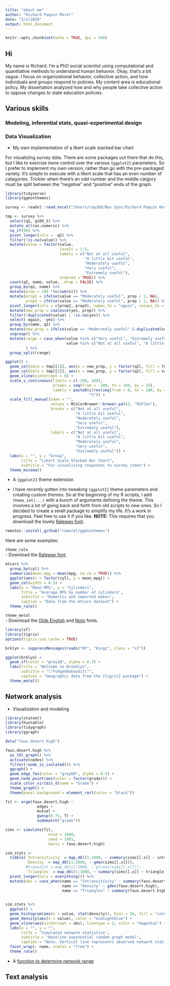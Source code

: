 ```yaml
---
title: "about me"
author: "Richard Paquin Morel"
date: "5/1/2020"
output: html_document
---
```


```r
knitr::opts_chunk$set(echo = TRUE, dpi = 340)
```

## Hi

My name is Richard. I'm a PhD social scientist using computational and quantitative methods to understand human behavior. Okay, that's a bit vague. I focus on organizational behavior, collective action, and how individuals and groups respond to policies. My content area is educational policy. My dissertation analyzed how and why people take collective action to oppose changes to state education policies.

## Various skills

### Modeling, inferential stats, quasi-experimental design

### Data Visualization

- My own implementation of a likert scale stacked bar chart

For visualizing survey data. There are some packages out there that do this, but I like to exercise more control over the various `{ggplot2}` parameters. So I prefer to implement my own version, rather than go with the pre-packaged variety. It's simple to execute with a likert scale that has an even number of categories. Trickier when there's an odd number and the middle catgory must be split between the "negative" and "positive" ends of the graph.

```r
library(tidyverse)
library(ggminthemes)

survey <- readxl::read_excel("/Users/rap168/Box Sync/Richard Paquin Morel/BMTN survey data/bmtn8_2020_feb/bmtn8_2020_feb.xlsx") %>% janitor::clean_names()

tmp <- survey %>% 
  select(q2, q109_5) %>% 
  mutate_all(as.numeric) %>% 
  na_if(99) %>% 
  pivot_longer(cols = -q2) %>% 
  filter(!is.na(value)) %>% 
  mutate(value = factor(value, 
                        levels = 1:5, 
                        labels = c("Not at all useful",
                                   "A little bit useful",
                                   "Moderately useful",
                                   "Very useful",
                                   "Extremely useful"),
                        ordered = TRUE)) %>% 
  count(q2, name, value, .drop = FALSE) %>% 
  group_by(q2, name) %>% 
  mutate(prop = 100 *(n/sum(n))) %>% 
  mutate(prop2 = ifelse(value == "Moderately useful", prop / 2, NA), 
         prop3 = ifelse(value == "Moderately useful", prop / 2, NA)) %>% 
  pivot_longer(cols = c(prop2, prop3), names_to = "again", values_to = "yes") %>%
  mutate(new_prop = coalesce(yes, prop)) %>% 
  filter(!duplicated(value) | !is.na(yes)) %>% 
  select(-again, -yes) %>% 
  group_by(name, q2) %>% 
  mutate(new_prop = ifelse(value == "Moderately useful" & duplicated(value) | value %in% c("Not at all useful", "A little bit useful"), new_prop * -1, new_prop)) %>% 
  ungroup() %>% 
  mutate(range = case_when(value %in% c("Very useful", "Extremely useful", "Moderately useful") & new_prop >= 0 ~ "high", 
                           value %in% c("Not at all useful", "A little bit useful", "Moderately useful") & new_prop <= 0 ~ "low")
         ) %>%  
  group_split(range)

ggplot() + 
  geom_col(data = tmp[[1]], aes(x = new_prop, y = factor(q2), fill = forcats::fct_rev(value))) + 
  geom_col(data = tmp[[2]], aes(x = new_prop, y = factor(q2), fill = value)) + 
  geom_vline(xintercept = 0) + 
  scale_x_continuous(limits = c(-100, 100), 
                     breaks = seq(from = -100, to = 100, by = 25), 
                     labels = paste0(c(rev(seq(from = 0, to = 100, by = 25)), seq(from = 25, to = 100, by = 25)),
                                     "%")) + 
  scale_fill_manual(name = "",
                    values = RColorBrewer::brewer.pal(5, "RdYlGn"), 
                    breaks = c("Not at all useful",
                               "A little bit useful",
                               "Moderately useful",
                               "Very useful",
                               "Extremely useful"), 
                    labels = c("Not at all useful",
                               "A little bit useful",
                               "Moderately useful",
                               "Very useful",
                               "Extremely useful")) +
  labs(x = "", y = "Group",
       title = "Likert Scale Stacked Bar Chart",
       subtitle = "For visualizing responses to survey items") +
  theme_minima()
```


- A `{ggplot2}` theme extension

- I have recently gotten into tweaking `{ggplot2}` theme parameters and creating custom themes. So at the beginning of my R scripts, I add `theme_set(...)` with a bunch of arguments defining the theme. This involves a lot of going back and forth from old scripts to new ones. So I decided to create a small package to simplify my life. It's a work in progress. Feel free to use it if you like. **NOTE:** This requires that you download the lovely [Raleway font](https://www.fontsquirrel.com/fonts/raleway).
```r
remotes::install_github("ramorel/ggminthemes")
```

Here are some examples:

`theme_rale`  
- Download the [Raleway font](https://www.fontsquirrel.com/fonts/raleway).  

```r
mtcars %>% 
  group_by(cyl) %>% 
  summarize(mean_mpg = mean(mpg, na.rm = TRUE)) %>% 
  ggplot(aes(x = factor(cyl), y = mean_mpg)) +
  geom_col(width = 0.5) +
  labs(x = "Mean MPG", y = "Cylinders",
       title = "Average MPG by number of cylinders",
       subtitle = "Domestic and imported makes",
       caption = "Data from the mtcars dataset") + 
  theme_rale()
```

`theme_metal`  
- Download the [Olde English](https://www.dafont.com/olde-english.font) and [Noto](https://www.google.com/get/noto/help/install/) fonts. 

```r
library(sf)
library(tigris)
options(tigris_use_cache = TRUE)

brklyn <- suppressMessages(roads("NY", "Kings", class = "sf"))

ggplot(brklyn) +
  geom_sf(color = "grey10", alpha = 0.7) +
  labs(title = "Welcome to Brooklyn",
       subtitle = "\"Fuhgeddaboudit\"",
       caption = "Geographic data from the {tigris} package") +
  theme_metal()
```

## Network analysis

- Visualization and modeling  
```r
library(statnet)
library(huxtable)
library(tidygraph)
library(ggraph)

data("faux.desert.high")

faux.desert.high %>% 
  as_tbl_graph() %>% 
  activate(nodes) %>% 
  filter(!node_is_isolated()) %>%  
  ggraph() +
  geom_edge_fan(color = "grey60", alpha = 0.5) +
  geom_node_point(aes(color = factor(grade))) + 
  scale_color_viridis_d(name = "Grade") +
  theme_graph() +
  theme(panel.background = element_rect(color = "black"))

fit <- ergm(faux.desert.high ~ 
              edges + 
              mutual + 
              gwesp(0.75, T) + 
              nodematch("grade"))

sims <- simulate(fit, 
                   nsim = 1000,
                   seed = 1981,
                   basis = faux.desert.high)

sim_stats <- 
  tibble(`Intransitivity` = map_dbl(1:1000, ~ summary(sims[[.x]] ~ intransitive)),
         `Density` = map_dbl(1:1000, ~ gden(sims[[.x]])),
         #transdist = map_dbl(1:1000, ~ gtrans(sims[[.x]])),
         `Triangles` = map_dbl(1:1000, ~ summary(sims[[.x]] ~ triangle))) %>% 
  pivot_longer(cols = everything()) %>% 
  mutate(obs = case_when(name == "Intransitivity" ~ summary(faux.desert.high ~ intransitive),
                         name == "Density" ~ gden(faux.desert.high),
                         name == "Triangles" ~ summary(faux.desert.high ~ triangle)))
         

sim_stats %>% 
  ggplot() + 
  geom_histogram(aes(x = value, stat(density)), bins = 50, fill = "cornflowerblue", alpha = 0.4) + 
  geom_density(aes(x = value), color = "midnightblue") + 
  geom_vline(aes(xintercept = obs), linetype = 2, color = "magenta1") + 
  labs(x = "", y = "", 
       title = "Simulated network statistics",
       subtitle = "Baseline exponential random graph model",
       caption = "Note. Vertical line represents observed network statistic") +
  facet_wrap(~ name, scales = "free") + 
  theme_rale()
```

- A [function to determine network range](https://ramorel.github.io/network-range/)

## Text analysis
